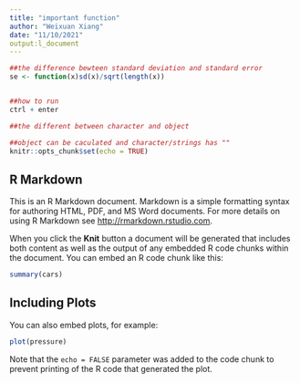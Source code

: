 ```yaml
---
title: "important function"
author: "Weixuan Xiang"
date: "11/10/2021"
output:l_document
---
```


```r
##the difference bewteen standard deviation and standard error
se <- function(x)sd(x)/sqrt(length(x))


##how to run
ctrl + enter

##the different between character and object

##object can be caculated and character/strings has ""
knitr::opts_chunk$set(echo = TRUE)
```

## R Markdown

This is an R Markdown document. Markdown is a simple formatting syntax for authoring HTML, PDF, and MS Word documents. For more details on using R Markdown see <http://rmarkdown.rstudio.com>.

When you click the **Knit** button a document will be generated that includes both content as well as the output of any embedded R code chunks within the document. You can embed an R code chunk like this:

```r
summary(cars)
```

## Including Plots

You can also embed plots, for example:

```r
plot(pressure)
```

Note that the `echo = FALSE` parameter was added to the code chunk to prevent printing of the R code that generated the plot.
